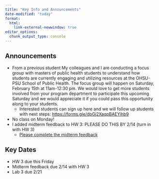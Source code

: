 ```yaml
---
title: "Key Info and Announcements"
date-modified: "today"
format: 
  html:
    link-external-newwindow: true
editor_options: 
  chunk_output_type: console
---
```


## Announcements
- From a previous student My colleagues and I are conducting a focus group with masters of public health students to understand how students are currently engaging and utilizing resources at the OHSU-PSU School of Public Health. The focus group will happen on Saturday, February 15th at 11am-12:30 pm.  We would love to get more students involved from your program department to participate this upcoming Saturday and we would appreciate it if you could pass this opportunity along to your students. 
  - Interested students can sign up here and we will follow up students with next steps: <https://forms.gle/dpGj2XaqpBAEYihb9>
- No class on Monday!
- I added midterm feedback to HW 3: PLEASE DO THIS BY 2/14 (turn in with HW 3)
  - [Please complete the midterm feedback](https://forms.office.com/Pages/ResponsePage.aspx?id=V3lz4rj6fk2U9pvWr59xWFMopmPUjRtDiHLswhgacNhUQkdNUVRFQU41T0tRVDc0U1k2V0VFRVk4TS4u)

## Key Dates

- HW 3 due this Friday
- Midterm feedback due 2/14 with HW 3
- Lab 3 due 2/21

